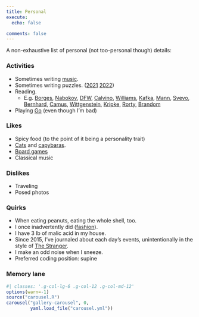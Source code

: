 ```yaml
---
title: Personal
execute:
  echo: false

comments: false
---
```



A non-exhaustive list of personal (not too-personal though) details:

### Activities
- Sometimes writing [music](https://www.youtube.com/embed/EjZH9OW6eA0).
- Sometimes writing puzzles. ([2021](https://2021.huntinality.com/puzzle/wahshington_post.html) [2022](https://www.huntinality.com/puzzles/worst_crossword_ever))
- Reading.
    - E.g. [Borges](https://en.wikipedia.org/wiki/Ficciones), [Nabokov](https://en.wikipedia.org/wiki/Lolita), [DFW](https://en.wikipedia.org/wiki/Infinite_Jest), [Calvino](https://en.wikipedia.org/wiki/If_on_a_winter%27s_night_a_traveler), [Williams](https://en.wikipedia.org/wiki/Stoner_(novel)), [Kafka](https://en.wikipedia.org/wiki/The_Trial), [Mann](https://en.wikipedia.org/wiki/The_Magic_Mountain), [Svevo](https://en.wikipedia.org/wiki/Zeno%27s_Conscience), [Bernhard](https://en.wikipedia.org/wiki/Extinction_(Bernhard_novel)), [Camus](https://en.wikipedia.org/wiki/The_Stranger_(Camus_novel)), [Wittgenstein](https://plato.stanford.edu/entries/wittgenstein/), [Kripke](https://en.wikipedia.org/wiki/Naming_and_Necessity), [Rorty](https://plato.stanford.edu/entries/rorty/), [Brandom](https://plato.stanford.edu/entries/pragmatism/)
- Playing [Go](https://online-go.com/player/583929/) (even though I'm bad)

### Likes
- Spicy food (to the point of it being a personality trait)
- [Cats](/images/kris1.jpeg) and [capybaras](https://youtu.be/QUqCWkPlLLc?t=89).
- [Board games](https://boardgamegeek.com/collection/user/ksb2021)
- Classical music

### Dislikes
- Traveling
- Posed photos

### Quirks
- When eating peanuts, eating the whole shell, too.
- I once inadvertently did ([fashion](https://dartmouthfashioncouncildotcom.wordpress.com/2014/05/06/street-style-ft-kris-brown-14/)).
- I have 3 lb of malic acid in my house.
- Since 2015, I've journaled about each day's events, unintentionally in the style of [The Stranger](https://en.wikipedia.org/wiki/The_Stranger_(Camus_novel)).
- I make an odd noise when I sneeze.
- Preferred coding position: supine

### Memory lane

```r
#| classes: '.g-col-lg-6 .g-col-12 .g-col-md-12'
options(warn=-1)
source("carousel.R")
carousel("gallery-carousel", 0,
         yaml.load_file("carousel.yml"))
```
